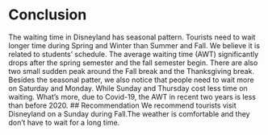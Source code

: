 # Conclusion
The waiting time in Disneyland has seasonal pattern. Tourists need to wait longer time during Spring and Winter than Summer and Fall. We believe it is related to students' schedule. The average waiting time (AWT) significantly drops after the spring semester and the fall semester begin. There are also two small sudden peak around the Fall break and the Thanksgiving break. Besides the seasonal patter, we also notice that people need to wait more on Saturday and Monday. While Sunday and Thursday cost less time on waiting. What's more, due to Covid-19, the AWT in recent two years is less than before 2020.
## Recommendation
We recommend tourists visit Disneyland on a Sunday during Fall.The weather is comfortable and they don't have to wait for a long time. 